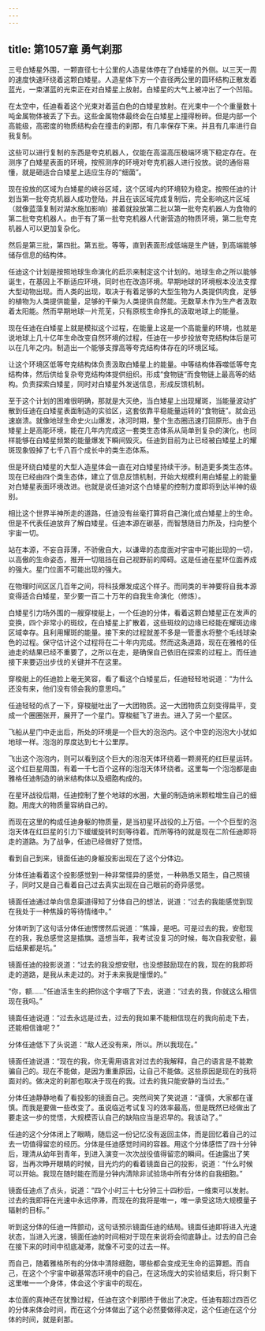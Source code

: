 ```yaml
---
---
---
```

title: 第1057章 勇气刹那
---



三号白矮星外围，一颗直径七十公里的人造星体停在了白矮星的外侧。以三天一周的速度快速环绕着这颗白矮星。人造星体下方一个直径两公里的圆环结构正散发着蓝光，一束湛蓝的光束正在对白矮星上放射。白矮星的大气上被冲出了一个凹陷。

在太空中，任迪看着这个光束对着蓝白色的白矮星放射。在光束中一个个重量数十吨金属物体被丢了下去。这些金属物体最终会在白矮星上撞得粉碎。但是内部一个高能级，高密度的物质结构会在撞击的刹那，有几率保存下来。并且有几率进行自我复制。

这些可以进行复制的东西是夸克机器人，仅能在高温高压极端环境下稳定存在。在测序了白矮星表面的环境，按照测序的环境对夸克机器人进行投放。说的通俗易懂，就是砸适合白矮星上适应生存的“细菌”。

现在投放的区域为白矮星的峡谷区域，这个区域内的环境较为稳定。按照任迪的计划当第一批夸克机器人成功登陆，并且在该区域完成复制后，完全影响这片区域（就像蓝藻复制对湖水施加影响）接着就投放第二批以第一批夸克机器人为食物的第二批夸克机器人。由于有了第一批夸克机器人代谢营造的物质环境，第二批夸克机器人可以更加复杂化。

然后是第三批，第四批。第五批。等等，直到表面形成低端是生产链，到高端能够储存信息的结构体。

任迪这个计划是按照地球生命演化的启示来制定这个计划的。地球生命之所以能够诞生，在基因上不断适应环境，同时也在改造环境。早期地球的环境根本没法支撑大型动物出现。而人类的出现，取决于有着足够的大型生物为人类提供肉食，足够的植物为人类提供能量，足够的干柴为人类提供自然能。无数草木作为生产者汲取着太阳能。然而早期地球一片荒芜，只有原核生命挣扎的汲取地球上的能量。

现在任迪在白矮星上就是模拟这个过程，在能量上这是一个高能量的环境，也就是说地球上几十亿年生命改变自然环境的过程，任迪在一步步投放夸克结构体后是可以在几年之内。制造出一个能够支撑高等夸克结构体存在的环境区域。

让这个环境区低等夸克结构体负责汲取白矮星上的能量。中等结构体吞噬低等夸克结构体，然后供给复杂夸克结构体提供组织。形成“食物链”而食物链上最高等的结构。负责探索白矮星，同时对白矮星外发送信息，形成反馈机制。

至于这个计划的困难很明确，那就是大灭绝，当白矮星上出现耀斑，当能量波动扩散到任迪在白矮星表面制造的实验区，这套依靠平稳能量运转的“食物链”。就会迅速崩溃。就像地球生命史火山爆发，冰河时期，整个生态圈迅速打回原形。由于白矮星上是高能环境，能在几年内完成这一套类生态体系从简单到复杂的演化，也同样能够在白矮星频繁的能量爆发下瞬间毁灭。任迪到目前为止已经被白矮星上的耀斑现象毁掉了七千八百个成长中的类生态体系。

但是环绕白矮星的大型人造星体会一直在对白矮星持续干涉。制造更多类生态体。现在已经由四个类生态体，建立了信息反馈机制，开始大规模利用白矮星上的能量对白矮星表面环境改进。也就是说任迪对这个白矮星的控制力度即将到达半神的级别。

相比这个世界半神所走的道路，任迪没有丝毫打算将自己演化成白矮星上的生命。但是不代表任迪放弃了解白矮星。任迪本源在碳基，而智慧随目力所及，扫向整个宇宙一切。

站在本源，不妄自菲薄，不骄傲自大，以谦卑的态度面对宇宙中可能出现的一切，以高傲的生命姿态，推开一切阻挡在自己视野前的障碍。这是任迪在星环位面养成的强大。星门位面不可能出现的强大。

在物理时间区区几百年之间，将科技爆发成这个样子。而同类的半神要将自我本源变得适合白矮星，至少要一百二十万年的自我生命演化（修炼）。

白矮星引力场外围的一艘穿梭艇上，一个任迪的分体，看着这颗白矮星正在发声的变换，四个非常小的斑纹，在白矮星上扩散着，这些斑纹的边缘已经能在耀斑边缘区域幸存。且利用耀斑的能量。接下来的过程就差不多是一管墨水将整个毛线球染色的过程。保守估计这个过程将在二十年内完成。然而这条道路，现在在雅格的任迪走的结果已经不重要了，之所以在走，是确保自己依旧在探索的过程上。而任迪接下来要迈出步伐的关键并不在这里。

穿梭艇上的任迪脸上毫无笑容，看了看这个白矮星后，任迪轻轻地说道：“为什么还没有来，他们没有领会我的意思吗。”

任迪轻轻的点了一下，穿梭艇吐出了一大团物质。这一大团物质立刻变得扁平，变成一个圈圈张开，展开了一个星门。穿梭艇飞了进去。进入了另一个星区。

飞船从星门中走出后，所处的环境是一个巨大的泡泡内。这个中空的泡泡大小犹如地球一样。泡泡的厚度达到七十公里厚。

飞出这个泡泡内，则可以看到这个巨大的泡泡天体环绕着一颗濒死的红巨星运转。这个红巨星周围，有着一千七百个这样的泡泡天体环绕者。这里每一个泡泡都是由雅格任迪制造的纳米结构体以及细胞构成的。

在星环战役后期，任迪控制了整个地球的水圈，大量的制造纳米颗粒增生自己的细胞。用庞大的物质量容纳自己的。

而现在这里的构成任迪身躯的物质量，是当初星环战役的上万倍。一个个巨型的泡泡天体在红巨星的引力下缓缓旋转时刻等待着。而所等待的就是现在二阶任迪即将走的道路。为了战争，任迪已经做好了觉悟。

看到自己到来，镜面任迪的身躯投影出现在了这个分体边。

分体任迪看着这个投影感觉到一种非常怪异的感觉，一种熟悉又陌生，自己照镜子，同时又是自己看着自己过去真实出现在自己眼前的奇异感觉。

镜面任迪通过单向信息渠道得知了分体自己的想法，说道：“过去的我能感觉到现在我处于一种焦躁的等待情绪中。”

分体听到了这句话分体任迪愣愣然后说道：“焦躁，是吧。可是过去的我，安慰现在的我，我总感觉这是插旗。遥想当年，我考试没复习的时候，每次自我安慰，最后结果都是坑。”

镜面任迪的投影说道：“过去的我没想安慰，也没想鼓励现在的我，现在的我即将走的道路，是我从未走过的。对于未来我是憧憬的。”

“你，额……”任迪活生生的把你这个字咽了下去，说道：“过去的我，你就这么相信现在我吗。”

镜面任迪说道：“过去永远是过去，过去的我如果不能相信现在的我向前走下去，还能相信谁呢？”

分体任迪低下了头说道：“敌人还没有来，所以。所以我现在。”

镜面任迪说道：“现在的我，你无需用语言对过去的我解释，自己的语言是不能欺骗自己的。现在不能做，是因为重重原因，让自己不能做。这些原因是现在的我将面对的。做决定的刹那也取决于现在的我。过去的我只能安静的当过去。”

分体任迪静静地看了看投影的镜面自己。突然间笑了笑说道：“谨慎，大家都在谨慎。而我是要做一些改变了。虽说临近考试复习的效率最高，但是既然已经做出了要走这一步的觉悟，大规模否认自己的缺陷应当是迟早的。我该动了。”

任迪的这个分体闭上了眼睛，随后这一份记忆没有返回主体，而是回忆着自己的过去一切值得留恋的经历。分体是任迪感觉时间的容器。用这个分体感悟了四十分钟后，理清从幼年到青年，到进入演变一次次战役值得留恋的瞬间。任迪露出了笑容，当再次睁开眼睛的时候，目光灼灼的看着镜面自己的投影，说道：“什么时候可以开始。我现在随时能在而是分钟内清除非试验场中所有分体的自我细胞。”

镜面任迪点了点头，说道：“四个小时三十七分钟三十四秒后，一维束可以发射。过去的我即将在光速中永远停滞，而现在的我将是唯一，唯一承受这场大规模量子辐射的目标。”

听到这分体的任迪一阵颤动，这句话预示镜面任迪的结局。镜面任迪即将进入光速状态，当进入光速，镜面任迪的时间相对于现在来说将会彻底静止。过去的自己会在接下来的时间中彻底凝滞，就像不可变的过去一样。

而自己，随着雅格所有的分体中清除细胞，哪些都会变成无生命的运算题。而自己，在这个个宇宙中碳基常态环境中的自己，在这场庞大的实验结束后，将只剩下这里唯一一个身体，体会这个宇宙中的现在。

本位面的真神还在犹豫过程，任迪在这个刹那终于做出了决定。任迪有超过四百亿的分体来体会时间，而在这个分体做出了这个必然要做得决定，这个任迪在这个分体的时间，就是刹那。